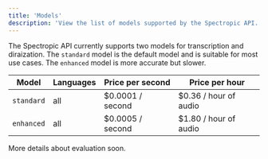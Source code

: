 ```yaml
---
title: 'Models'
description: 'View the list of models supported by the Spectropic API.'
---
```


The Spectropic API currently supports two models for transcription and diraization. The `standard` model is the default model and is suitable for most use cases. The `enhanced` model is more accurate but slower.


|  Model     | Languages | Price per second      | Price per hour          |
|------------|-----------|-----------------------|-------------------------|
| `standard` | all       | $0.0001 / second      | $0.36 / hour of audio   |
| `enhanced` | all       | $0.0005 / second      | $1.80 / hour of audio   |

More details about evaluation soon.